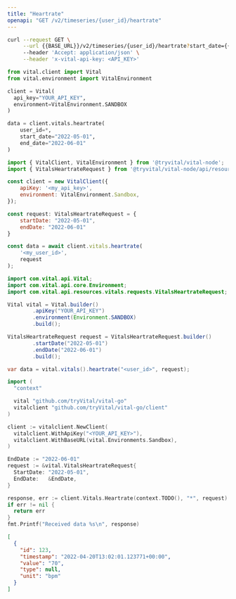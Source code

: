 ```yaml
---
title: "Heartrate"
openapi: "GET /v2/timeseries/{user_id}/heartrate"
---
```


<RequestExample>

```bash Bash
curl --request GET \
     --url {{BASE_URL}}/v2/timeseries/{user_id}/heartrate?start_date={{START_DATE}}&end_date={{END_DATE}} \
     --header 'Accept: application/json' \
     --header 'x-vital-api-key: <API_KEY>'
```

```python Python
from vital.client import Vital
from vital.environment import VitalEnvironment

client = Vital(
  api_key="YOUR_API_KEY",
  environment=VitalEnvironment.SANDBOX
)

data = client.vitals.heartrate(
    user_id=*,
    start_date="2022-05-01",
    end_date="2022-06-01"
)
```

```javascript Node
import { VitalClient, VitalEnvironment } from '@tryvital/vital-node';
import { VitalsHeartrateRequest } from '@tryvital/vital-node/api/resources/vitals';

const client = new VitalClient({
    apiKey: '<my_api_key>',
    environment: VitalEnvironment.Sandbox,
});

const request: VitalsHeartrateRequest = {
    startDate: "2022-05-01",
    endDate: "2022-06-01"
}

const data = await client.vitals.heartrate(
    '<my_user_id>',
    request
);
```

```java Java
import com.vital.api.Vital;
import com.vital.api.core.Environment;
import com.vital.api.resources.vitals.requests.VitalsHeartrateRequest;

Vital vital = Vital.builder()
        .apiKey("YOUR_API_KEY")
        .environment(Environment.SANDBOX)
        .build();

VitalsHeartrateRequest request = VitalsHeartrateRequest.builder()
        .startDate("2022-05-01")
        .endDate("2022-06-01")
        .build();

var data = vital.vitals().heartrate("<user_id>", request);
```

```go Go
import (
  "context"

  vital "github.com/tryVital/vital-go"
  vitalclient "github.com/tryVital/vital-go/client"
)

client := vitalclient.NewClient(
  vitalclient.WithApiKey("<YOUR_API_KEY>"),
  vitalclient.WithBaseURL(vital.Environments.Sandbox),
)

EndDate := "2022-06-01"
request := &vital.VitalsHeartrateRequest{
  StartDate: "2022-05-01",
  EndDate:   &EndDate,
}

response, err := client.Vitals.Heartrate(context.TODO(), "*", request)
if err != nil {
  return err
}
fmt.Printf("Received data %s\n", response)
```

</RequestExample>

<ResponseExample>

```json Example
[
  {
    "id": 123,
    "timestamp": "2022-04-20T13:02:01.123771+00:00",
    "value": "70",
    "type": null,
    "unit": "bpm"
  }
]
```

</ResponseExample>
